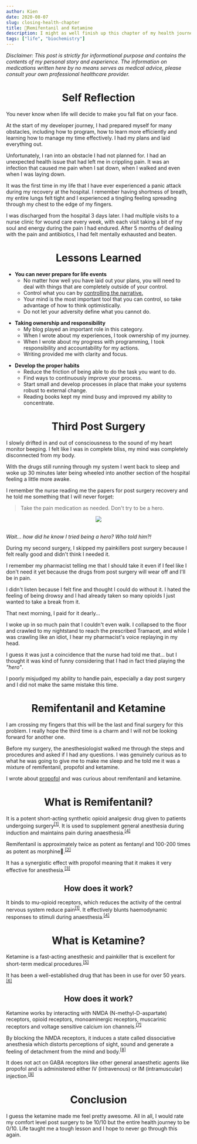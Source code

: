 ```yaml
---
author: Kien
date: 2020-08-07
slug: closing-health-chapter
title: 💉Remifentanil and Ketamine 
description: I might as well finish up this chapter of my health journey and provide an ending story. I was curious what they had given me during my last surgery because I woke up feeling like I was on a floating cloud.
tags: ["life", "biochemistry"]
---
```




_Disclaimer: This post is strictly for informational purpose and contains the contents of my personal story and experience. The information on medications written here by no means serves as medical advice, please consult your own professional healthcare provider._

# <center> Self Reflection </center>

You never know when life will decide to make you fall flat on your face. 

At the start of my developer journey, I had prepared myself for many obstacles, including how to program, how to learn more efficiently and learning how to manage my time effectively. I had my plans and laid everything out.

Unfortunately, I ran into an obstacle I had not planned for. I had an unexpected health issue that had left me in crippling pain. It was an infection that caused me pain when I sat down, when I walked and even when I was laying down.

It was the first time in my life that I have ever experienced a panic attack during my recovery at the hospital. I remember having shortness of breath, my entire lungs felt tight and I experienced a tingling feeling spreading through my chest to the edge of my fingers.

I was discharged from the hospital 3 days later. I had multiple visits to a nurse clinic for wound care every week, with each visit taking a bit of my soul and energy during the pain I had endured. After 5 months of dealing with the pain and antibiotics, I had felt mentally exhausted and beaten.

# <center>Lessons Learned</center>

<ul style={{listStyleType: `none`}}>
    <li><strong>You can never prepare for life events</strong>
        <ul>
            <li>No matter how well you have laid out your plans, you will need to deal with things that are completely outside of your control.</li>
            <li>Control what you can by <a href="https://www.youtube.com/watch?v=8UvW713WwJA" target="_blank">controlling the narrative.</a></li>
            <li>Your mind is the most important tool that you can control, so take advantage of how to think optimistically.</li>
            <li>Do not let your adversity define what you cannot do.</li>
        </ul>
    </li>
</ul>

<ul style={{listStyleType: `none`}}>
    <li><strong>Taking ownership and responsibility</strong>
        <ul>
            <li>My blog played an important role in this category.</li>
            <li>When I wrote about my experiences, I took ownership of my journey.</li>
            <li>When I wrote about my progress with programming, I took responsibility and accountability for my actions.</li>
            <li>Writing provided me with clarity and focus.</li>
        </ul>
    </li>
</ul>

<ul style={{listStyleType: `none`}}>
    <li><strong>Develop the proper habits</strong>
        <ul>
            <li>Reduce the friction of being able to do the task you want to do.</li>
            <li>Find ways to continuously improve your process.</li>
            <li>Start small and develop processes in place that make your systems robust to external change.</li>
            <li>Reading books kept my mind busy and improved my ability to concentrate.</li>
        </ul>
    </li>
</ul>


# <center>Third Post Surgery</center>

I slowly drifted in and out of consciousness to the sound of my heart monitor beeping. I felt like I was in complete bliss, my mind was completely disconnected from my body. 

With the drugs still running through my system I went back to sleep and woke up 30 minutes later being wheeled into another section of the hospital feeling a little more awake.

I remember the nurse reading me the papers for post surgery recovery and he told me something that I will never forget:

<blockquote>Take the pain medication as needed. Don't try to be a hero.</blockquote>


<center style={{fontSize: `2rem`}}><img src="https://media1.tenor.com/images/65866ba370141523c412fb6c0dd2de6d/tenor.gif?itemid=4937950"/>
</center>

<p style={{paddingTop: `2rem`, paddingBottom: `2rem`, marginTop: `3rem`, marginBottom: `3rem`,borderTop: `1px dashed`, borderBottom: `1px dashed`, textAlign:`center`}}>
    <p style={{fontSize: `3rem`, marginBottom: `0`}}><Emojione text="🧠"/></p>
    <br/>
    <i>Wait... how did he know I tried being a hero? Who told him?!</i>
</p>


During my second surgery, I skipped my painkillers post surgery because I felt really good and didn't think I needed it. 

I remember my pharmacist telling me that I should take it even if I feel like I don't need it yet because the drugs from post surgery will wear off and I'll be in pain.

I didn't listen because I felt fine and thought I could do without it. I hated the feeling of being drowsy and I had already taken so many opioids I just wanted to take a break from it.

That next morning, I paid for it dearly...

I woke up in so much pain that I couldn't even walk. I collapsed to the floor and crawled to my nightstand to reach the prescribed Tramacet, and while I was crawling like an idiot, I hear my pharmacist's voice replaying in my head.

I guess it was just a coincidence that the nurse had told me that... but I thought it was kind of funny considering that I had in fact tried playing the <i>"hero"</i>.

I poorly misjudged my ability to handle pain, especially a day post surgery and I did not make the same mistake this time.

# <center>Remifentanil and Ketamine</center>

I am crossing my fingers that this will be the last and final surgery for this problem. I really hope the third time is a charm and I will not be looking forward for another one.

Before my surgery, the anesthesiologist walked me through the steps and procedures and asked if I had any questions. I was genuinely curious as to what he was going to give me to make me sleep and he told me it was a mixture of remifentanil, propofol and ketamine.

I wrote about [propofol](/060-propofol/) and was curious about remifentanil and ketamine.

# <center> What is Remifentanil? </center>
It is a potent short-acting synthetic opioid analgesic drug given to patients undergoing surgery<sup><a href="https://www.drugbank.ca/drugs/DB00899" target="_blank">[1]</a></sup>. It is used to supplement general anesthesia during induction and maintains pain during anaesthesia.<sup><a href="https://tinyurl.com/y2c3zmqt" target="_blank">[4]</a></sup>

Remifentanil is approximately twice as potent as fentanyl and 100-200 times as potent as morphine👀.<sup><a href="https://www.sciencedirect.com/topics/chemistry/remifentanil" target="_blank">[2]</a></sup>

It has a synergistic effect with propofol meaning that it makes it very effective for anesthesia.<sup><a href="https://www.ncbi.nlm.nih.gov/pmc/articles/PMC3022128/" target="_blank">[3]</a></sup>


## <center> How does it work? </center>
It binds to mu-opioid receptors, which reduces the activity of the central nervous system reduce pain<sup><a href="https://www.drugbank.ca/drugs/DB00899" target="_blank">[1]</a></sup>. It effectively blunts haemodynamic responses to stimuli during anaesthesia.<sup><a href="https://tinyurl.com/y2c3zmqt" target="_blank">[4]</a></sup>

# <center>What is Ketamine?</center>

Ketamine is a fast-acting anesthesic and painkiller that is excellent for short-term medical procedures.<sup><a href="https://www.ncbi.nlm.nih.gov/books/NBK470357/" target="_blank">[5]</a></sup>

It has been a well-established drug that has been in use for over 50 years.<sup><a href="https://www.sciencedirect.com/science/article/pii/S2210844014200062" target="_blank">[6]</a></sup>

## <center>How does it work? </center>

Ketamine works by interacting with NMDA (N-methyl-D-aspartate) receptors, opioid receptors, monoaminergic receptors, muscarinic receptors and voltage sensitive calcium ion channels.<sup><a href="https://www.drugbank.ca/drugs/DB01221" target="_blank">[7]</a></sup>

By blocking the NMDA receptors, it induces a state called dissociative anesthesia which distorts perceptions of sight, sound and generate a feeling of detachment from the mind and body.<sup><a href="https://www.ncbi.nlm.nih.gov/books/NBK470357/" target="_blank">[8]</a></sup>


It does not act on GABA receptors like other general anaesthetic agents like propofol and is administered either IV (intravenous) or IM (intramuscular) injection.<sup><a href="https://www.ncbi.nlm.nih.gov/books/NBK470357/" target="_blank">[9]</a></sup>

# <center>Conclusion</center>
I guess the ketamine made me feel pretty awesome. All in all, I would rate my comfort level post surgery to be 10/10 but the entire health journey to be 0/10. Life taught me a tough lesson and I hope to never go through this again.
